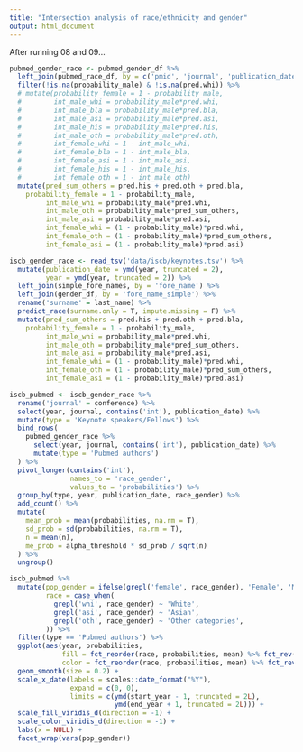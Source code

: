 ```yaml
---
title: "Intersection analysis of race/ethnicity and gender"
output: html_document
---
```


After running 08 and 09...

```r
pubmed_gender_race <- pubmed_gender_df %>% 
  left_join(pubmed_race_df, by = c('pmid', 'journal', 'publication_date', 'year')) %>% 
  filter(!is.na(probability_male) & !is.na(pred.whi)) %>%   
  # mutate(probability_female = 1 - probability_male,
  #        int_male_whi = probability_male*pred.whi,
  #        int_male_bla = probability_male*pred.bla,
  #        int_male_asi = probability_male*pred.asi,
  #        int_male_his = probability_male*pred.his,
  #        int_male_oth = probability_male*pred.oth,
  #        int_female_whi = 1 - int_male_whi,
  #        int_female_bla = 1 - int_male_bla,
  #        int_female_asi = 1 - int_male_asi,
  #        int_female_his = 1 - int_male_his,
  #        int_female_oth = 1 - int_male_oth)
  mutate(pred_sum_others = pred.his + pred.oth + pred.bla,
    probability_female = 1 - probability_male,
         int_male_whi = probability_male*pred.whi,
         int_male_oth = probability_male*pred_sum_others,
         int_male_asi = probability_male*pred.asi,
         int_female_whi = (1 - probability_male)*pred.whi,
         int_female_oth = (1 - probability_male)*pred_sum_others,
         int_female_asi = (1 - probability_male)*pred.asi)

iscb_gender_race <- read_tsv('data/iscb/keynotes.tsv') %>%
  mutate(publication_date = ymd(year, truncated = 2),
         year = ymd(year, truncated = 2)) %>% 
  left_join(simple_fore_names, by = 'fore_name') %>% 
  left_join(gender_df, by = 'fore_name_simple') %>% 
  rename('surname' = last_name) %>% 
  predict_race(surname.only = T, impute.missing = F) %>% 
  mutate(pred_sum_others = pred.his + pred.oth + pred.bla,
    probability_female = 1 - probability_male,
         int_male_whi = probability_male*pred.whi,
         int_male_oth = probability_male*pred_sum_others,
         int_male_asi = probability_male*pred.asi,
         int_female_whi = (1 - probability_male)*pred.whi,
         int_female_oth = (1 - probability_male)*pred_sum_others,
         int_female_asi = (1 - probability_male)*pred.asi)

```


```r
iscb_pubmed <- iscb_gender_race %>%
  rename('journal' = conference) %>% 
  select(year, journal, contains('int'), publication_date) %>%
  mutate(type = 'Keynote speakers/Fellows') %>%
  bind_rows(
    pubmed_gender_race %>%
      select(year, journal, contains('int'), publication_date) %>%
      mutate(type = 'Pubmed authors')
  ) %>%
  pivot_longer(contains('int'),
               names_to = 'race_gender',
               values_to = 'probabilities') %>%
  group_by(type, year, publication_date, race_gender) %>%
  add_count() %>%
  mutate(
    mean_prob = mean(probabilities, na.rm = T),
    sd_prob = sd(probabilities, na.rm = T),
    n = mean(n),
    me_prob = alpha_threshold * sd_prob / sqrt(n)
  ) %>%
  ungroup() 
```


```r
iscb_pubmed %>%
  mutate(pop_gender = ifelse(grepl('female', race_gender), 'Female', 'Male'),
         race = case_when(
           grepl('whi', race_gender) ~ 'White',
           grepl('asi', race_gender) ~ 'Asian',
           grepl('oth', race_gender) ~ 'Other categories',
         )) %>% 
  filter(type == 'Pubmed authors') %>% 
  ggplot(aes(year, probabilities, 
             fill = fct_reorder(race, probabilities, mean) %>% fct_rev(), 
             color = fct_reorder(race, probabilities, mean) %>% fct_rev())) +
  geom_smooth(size = 0.2) +
  scale_x_date(labels = scales::date_format("%Y"),
               expand = c(0, 0),
               limits = c(ymd(start_year - 1, truncated = 2L),
                          ymd(end_year + 1, truncated = 2L))) +
  scale_fill_viridis_d(direction = -1) +
  scale_color_viridis_d(direction = -1) +
  labs(x = NULL) +
  facet_wrap(vars(pop_gender))

```

